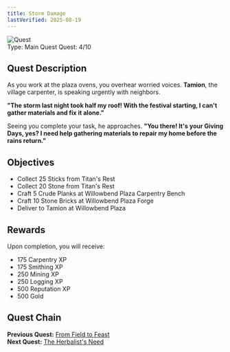 ```yaml
---
title: Storm Damage
lastVerified: 2025-08-19
---
```


<div className="mb-8 flex items-start gap-6">
  <div className="flex-shrink-0">
    <img
      src="/assets/icons/quest.png"
      alt="Quest"
      className="h-24 w-24 rounded-lg border"
    />
  </div>
  <div className="flex-1">
    <div className="space-y-2">
      <div className="flex flex-wrap gap-4 text-sm">
        <span className="rounded-md bg-blue-100 px-2 py-1 dark:bg-blue-900">
          Type: Main Quest
        </span>
        <span className="rounded-md bg-purple-100 px-2 py-1 dark:bg-purple-900">
          Quest: 4/10
        </span>
      </div>
    </div>
  </div>
</div>

## Quest Description

As you work at the plaza ovens, you overhear worried voices. **Tamion**, the village carpenter, is speaking urgently with neighbors.

**"The storm last night took half my roof! With the festival starting, I can't gather materials and fix it alone."**

Seeing you complete your task, he approaches. **"You there! It's your Giving Days, yes? I need help gathering materials to repair my home before the rains return."**

## Objectives

- Collect 25 Sticks from Titan's Rest
- Collect 20 Stone from Titan's Rest
- Craft 5 Crude Planks at Willowbend Plaza Carpentry Bench
- Craft 10 Stone Bricks at Willowbend Plaza Forge
- Deliver to Tamion at Willowbend Plaza

## Rewards

Upon completion, you will receive:

- 175 Carpentry XP
- 175 Smithing XP
- 250 Mining XP
- 250 Logging XP
- 500 Reputation XP
- 500 Gold

## Quest Chain

**Previous Quest:** [From Field to Feast](/docs/quests/individual/from-field-to-feast)  
**Next Quest:** [The Herbalist's Need](/docs/quests/individual/the-herbalists-need)
